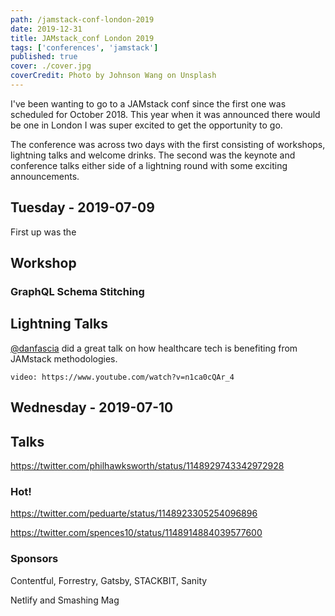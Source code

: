 ```yaml
---
path: /jamstack-conf-london-2019
date: 2019-12-31
title: JAMstack_conf London 2019
tags: ['conferences', 'jamstack']
published: true
cover: ./cover.jpg
coverCredit: Photo by Johnson Wang on Unsplash
---
```


I've been wanting to go to a JAMstack conf since the first one was
scheduled for October 2018. This year when it was announced there
would be one in London I was super excited to get the opportunity to
go.

The conference was across two days with the first consisting of
workshops, lightning talks and welcome drinks. The second was the
keynote and conference talks either side of a lightning round with
some exciting announcements.

## Tuesday - 2019-07-09

First up was the

## Workshop

### GraphQL Schema Stitching

## Lightning Talks

[@danfascia] did a great talk on how healthcare tech is benefiting
from JAMstack methodologies.

`video: https://www.youtube.com/watch?v=n1ca0cQAr_4`

## Wednesday - 2019-07-10

## Talks

https://twitter.com/philhawksworth/status/1148929743342972928

### Hot!

https://twitter.com/peduarte/status/1148923305254096896

https://twitter.com/spences10/status/1148914884039577600

### Sponsors

Contentful, Forrestry, Gatsby, STACKBIT, Sanity

Netlify and Smashing Mag

<!-- Links -->

[@danfascia]: https://twitter.com/danfascia
